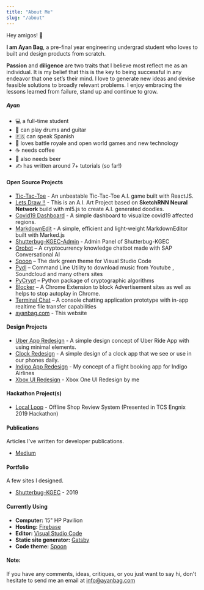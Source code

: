 ```yaml
---
title: "About Me"
slug: "/about"
---
```


Hey amigos! 👋

**I am Ayan Bag**, a pre-final year engineering undergrad student who loves to built and design products from scratch.

**Passion** and **diligence** are two traits that I believe most reflect me as an individual. It is my belief that this is the key to being successful in any endeavor that one set’s their mind. I love to generate new ideas and devise feasible solutions to broadly relevant problems. I enjoy embracing the lessons learned from failure, stand up and continue to grow.


##### Ayan
- 💻 a full-time student
- 🎹 can play drums and guitar
- 🇪🇸 can speak Spanish
- 👾 loves battle royale and open world games and new technology
- ☕ needs coffee
- 🍺 also needs beer
- ✍️ has written around 7+ tutorials (so far!)



#### Open Source Projects

- [Tic-Tac-Toe](https://tictactoe-ub.web.app/) - An unbeatable Tic-Tac-Toe A.I. game built with ReactJS.
- [Lets Draw !!](https://letsdraw.ayanbag.com/) - This is an A.I. Art Project based on **SketchRNN Neural Network** build with ml5.js to create A.I. generated doodles.
- [Covid19 Dashboard](https://covid19v.netlify.app/) -  A simple dashboard to visualize covid19 affected regions.
- [MarkdownEdit](https://mde.ayanbag.com/) -  A simple, efficient and light-weight MarkdownEditor built with Marked.js
- [Shutterbug-KGEC-Admin](https://github.com/shutterbugkgec/Shutterbug-admin) - Admin Panel of Shutterbug-KGEC
- [Orobot](https://ayanbag.github.io/orobot/) – A cryptocurrency knowledge chatbot made with SAP Conversational AI
- [Spoon](https://spoontheme.netlify.app/) – The dark green theme for Visual Studio Code
- [Pydl](https://github.com/ayanbag/pydl) – Command Line Utility to download music from Youtube , Soundcloud and many others sites
- [PyCrypt](https://github.com/ayanbag/pycrypt) – Python package of cryptographic algorithms
- [Blocker](https://github.com/ayanbag/Blocker) – A Chrome Extension to block Advertisement sites as well as helps to stop autoplay in Chrome.
- [Terminal Chat](https://github.com/ayanbag/Terminal_Chat_Console) – A console chatting application prototype with in-app realtime file transfer capabilities
- [ayanbag.com](https://ayanbag.com) - This website


#### Design Projects

- [Uber App Redesign](https://dribbble.com/shots/6830148-Uber-App-Design) - A simple design concept of Uber Ride App with using minimal elements.
- [Clock Redesign](https://dribbble.com/shots/6742405-Clock-User-Interface) - A simple design of a clock app that we see or use in our phones daily.
- [Indigo App Redesign](https://dribbble.com/shots/6716023-Flight-Booking-App-Design) - My concept of a flight booking app for Indigo Airlines
- [Xbox UI Redesign](https://youtu.be/i49O3tXn38g) - Xbox One UI Redesign by me


#### Hackathon Project(s)

- [Local Loop](https://github.com/ayanbag/Local-Loop) - Offline Shop Review System (Presented in TCS Engnix 2019 Hackathon)


#### Publications

Articles I've written for developer publications.

- [Medium](/tags/medium/)


#### Portfolio

A few sites I designed.

- [Shutterbug-KGEC](https://www.shutterbugkgec.in/) - 2019


#### Currently Using

- **Computer:** 15" HP Pavilion
- **Hosting:** [Firebase](https://firebase.google.com/)
- **Editor:** [Visual Studio Code](https://code.visualstudio.com/)
- **Static site generator:** [Gatsby](https://www.gatsbyjs.org/)
- **Code theme:** [Spoon](https://spoontheme.netlify.com/)


#### Note:

If you have any comments, ideas, critiques, or you just want to say hi, don't hesitate to send me an email at [info@ayanbag.com](mailto:info@ayanbag.com)
